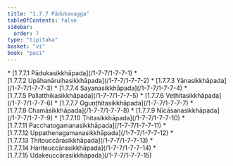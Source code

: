 ```yaml
---
title: "1.7.7 Pādukavagga"
tableOfContents: false
sidebar:
  order: 7
type: "tipitaka"
basket: "vi"
book: "paci"
---
```



<DynamicBreadcrumb />



<TableOfContents book="paci" section="1.7.7">
* [1.7.7.1 Pādukasikkhāpada](/1-7-7/1-7-7-1)
* [1.7.7.2 Upāhanāruḷhasikkhāpada](/1-7-7/1-7-7-2)
* [1.7.7.3 Yānasikkhāpada](/1-7-7/1-7-7-3)
* [1.7.7.4 Sayanasikkhāpada](/1-7-7/1-7-7-4)
* [1.7.7.5 Pallatthikasikkhāpada](/1-7-7/1-7-7-5)
* [1.7.7.6 Veṭhitasikkhāpada](/1-7-7/1-7-7-6)
* [1.7.7.7 Oguṇṭhitasikkhāpada](/1-7-7/1-7-7-7)
* [1.7.7.8 Chamāsikkhāpada](/1-7-7/1-7-7-8)
* [1.7.7.9 Nīcāsanasikkhāpada](/1-7-7/1-7-7-9)
* [1.7.7.10 Ṭhitasikkhāpada](/1-7-7/1-7-7-10)
* [1.7.7.11 Pacchatogamanasikkhāpada](/1-7-7/1-7-7-11)
* [1.7.7.12 Uppathenagamanasikkhāpada](/1-7-7/1-7-7-12)
* [1.7.7.13 Ṭhitouccārasikkhāpada](/1-7-7/1-7-7-13)
* [1.7.7.14 Hariteuccārasikkhāpada](/1-7-7/1-7-7-14)
* [1.7.7.15 Udakeuccārasikkhāpada](/1-7-7/1-7-7-15)
</TableOfContents>